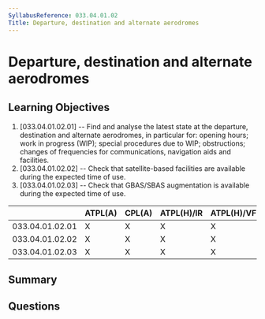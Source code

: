 ```yaml
---
SyllabusReference: 033.04.01.02
Title: Departure, destination and alternate aerodromes
---
```


# Departure, destination and alternate aerodromes

## Learning Objectives

1. [033.04.01.02.01] -- Find and analyse the latest state at the departure,
   destination and alternate aerodromes, in particular for: opening hours; work
   in progress (WIP); special procedures due to WIP; obstructions; changes of
   frequencies for communications, navigation aids and facilities.
2. [033.04.01.02.02] -- Check that satellite-based facilities are available
   during the expected time of use.
3. [033.04.01.02.03] -- Check that GBAS/SBAS augmentation is available during
   the expected time of use.

|                 | ATPL(A) | CPL(A) | ATPL(H)/IR | ATPL(H)/VFR | CPL(H) | IR  | CBIR(A) |
| --------------- | ------- | ------ | ---------- | ----------- | ------ | --- | ------- |
| 033.04.01.02.01 | X       | X      | X          | X           | X      | X   | X       |
| 033.04.01.02.02 | X       | X      | X          | X           | X      | X   | X       |
| 033.04.01.02.03 | X       | X      | X          | X           | X      | X   | X       |

## Summary

## Questions

